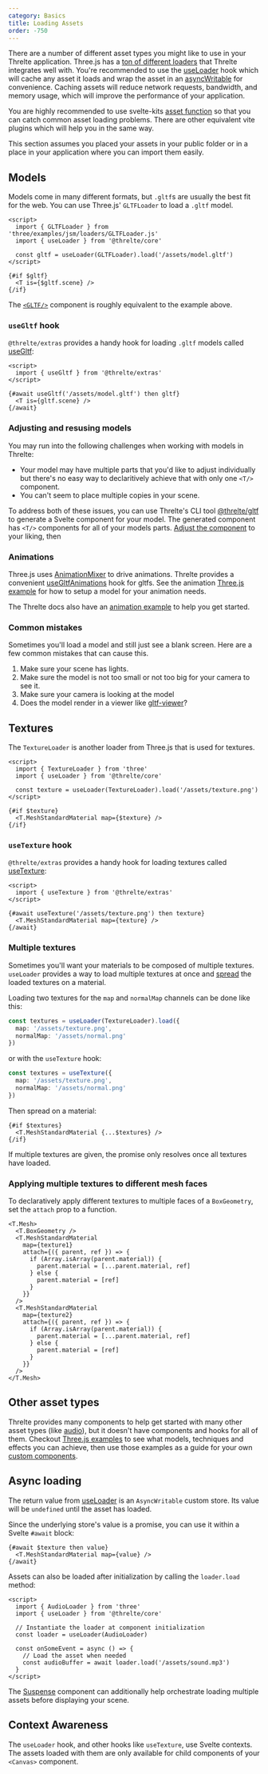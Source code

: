 ```yaml
---
category: Basics
title: Loading Assets
order: -750
---
```


There are a number of different asset types you might like to use in your
Threlte application. Three.js has a [ton of different
loaders](https://threejs.org/docs/index.html?q=loader) that Threlte integrates
well with. You're recommended to use the
[useLoader](/docs/reference/core/use-loader) hook which will cache any asset it
loads and wrap the asset in an
[asyncWritable](/docs/reference/core/utilities#asyncwritable) for convenience.
Caching assets will reduce network requests, bandwidth, and memory usage, which
will improve the performance of your application.

You are highly recommended to use svelte-kits [asset
function](https://svelte.dev/docs/kit/$app-paths#asset) so that you can catch common asset loading
problems. There are other equivalent vite plugins which will help you in the same way.

<Tip type="info">
  This section assumes you placed your assets in your public folder or in a place in your
  application where you can import them easily.
</Tip>

## Models

Models come in many different formats, but `.gltf`s are usually the best fit
for the web. You can use Three.js' `GLTFLoader` to load a `.gltf` model.

```svelte
<script>
  import { GLTFLoader } from 'three/examples/jsm/loaders/GLTFLoader.js'
  import { useLoader } from '@threlte/core'

  const gltf = useLoader(GLTFLoader).load('/assets/model.gltf')
</script>

{#if $gltf}
  <T is={$gltf.scene} />
{/if}
```

The [`<GLTF/>`](/docs/reference/extras/gltf) component is roughly equivalent to
the example above.

### `useGltf` hook

`@threlte/extras` provides a handy hook for loading `.gltf` models called
[useGltf](/docs/reference/extras/use-gltf):

```svelte
<script>
  import { useGltf } from '@threlte/extras'
</script>

{#await useGltf('/assets/model.gltf') then gltf}
  <T is={gltf.scene} />
{/await}
```

### Adjusting and resusing models

You may run into the following challenges when working with models in Threlte:

- Your model may have multiple parts that you'd like to adjust individually but
  there's no easy way to declaritively achieve that with only one `<T/>`
  component.
- You can't seem to place multiple copies in your scene.

To address both of these issues, you can use Threlte's CLI tool
[@threlte/gltf](/docs/reference/gltf/getting-started) to generate a Svelte
component for your model. The generated component has `<T/>` components for all
of your models parts. [Adjust the component](/docs/learn/advanced/custom-abstractions) to your liking, then

### Animations

Three.js uses [AnimationMixer](https://threejs.org/docs/index.html#api/en/animation/AnimationMixer)
to drive animations. Threlte provides a convenient
[useGltfAnimations](/docs/reference/extras/use-gltf-animations) hook for gltfs.
See the animation [Three.js example](https://threejs.org/examples/?q=animation)
for how to setup a model for your animation needs.

The Threlte docs also have an [animation example](/docs/examples/animation/animation-transitions) to help you get
started.

### Common mistakes

Sometimes you'll load a model and still just see a blank screen. Here are a few
common mistakes that can cause this.

1. Make sure your scene has lights.
2. Make sure the model is not too small or not too big for your camera to see
   it.
3. Make sure your camera is looking at the model
4. Does the model render in a viewer like [gltf-viewer](https://gltf-viewer.donmccurdy.com/)?

## Textures

The `TextureLoader` is another loader from Three.js that is used for textures.

```svelte
<script>
  import { TextureLoader } from 'three'
  import { useLoader } from '@threlte/core'

  const texture = useLoader(TextureLoader).load('/assets/texture.png')
</script>

{#if $texture}
  <T.MeshStandardMaterial map={$texture} />
{/if}
```

### `useTexture` hook

`@threlte/extras` provides a handy hook for loading textures called
[useTexture](/docs/reference/extras/use-texture):

```svelte
<script>
  import { useTexture } from '@threlte/extras'
</script>

{#await useTexture('/assets/texture.png') then texture}
  <T.MeshStandardMaterial map={texture} />
{/await}
```

### Multiple textures

Sometimes you'll want your materials to be composed of multiple textures.
`useLoader` provides a way to load multiple textures at once and
[spread](https://learn.svelte.dev/tutorial/spread-props) the loaded textures on
a material.

Loading two textures for the `map` and `normalMap` channels can be done like
this:

```ts
const textures = useLoader(TextureLoader).load({
  map: '/assets/texture.png',
  normalMap: '/assets/normal.png'
})
```

or with the `useTexture` hook:

```ts
const textures = useTexture({
  map: '/assets/texture.png',
  normalMap: '/assets/normal.png'
})
```

Then spread on a material:

```svelte
{#if $textures}
  <T.MeshStandardMaterial {...$textures} />
{/if}
```

If multiple textures are given, the promise only resolves once all textures
have loaded.

### Applying multiple textures to different mesh faces

To declaratively apply different textures to multiple faces of a `BoxGeometry`,
set the `attach` prop to a function.

```svelte
<T.Mesh>
  <T.BoxGeometry />
  <T.MeshStandardMaterial
    map={texture1}
    attach={({ parent, ref }) => {
      if (Array.isArray(parent.material)) {
        parent.material = [...parent.material, ref]
      } else {
        parent.material = [ref]
      }
    }}
  />
  <T.MeshStandardMaterial
    map={texture2}
    attach={({ parent, ref }) => {
      if (Array.isArray(parent.material)) {
        parent.material = [...parent.material, ref]
      } else {
        parent.material = [ref]
      }
    }}
  />
</T.Mesh>
```

## Other asset types

Threlte provides many components to help get started with many other asset
types (like [audio](/docs/reference/extras/audio)), but it doesn't have
components and hooks for all of them. Checkout [Three.js
examples](https://threejs.org/examples/) to see what models, techniques and
effects you can achieve, then use those examples as a guide for your own
[custom components](/docs/learn/advanced/custom-abstractions).

## Async loading

The return value from [useLoader](/docs/reference/core/use-loader) is an
`AsyncWritable` custom store. Its value will be `undefined` until the asset has
loaded.

Since the underlying store's value is a promise, you can use it within a Svelte
`#await` block:

```svelte
{#await $texture then value}
  <T.MeshStandardMaterial map={value} />
{/await}
```

Assets can also be loaded after initialization by calling the `loader.load`
method:

```svelte
<script>
  import { AudioLoader } from 'three'
  import { useLoader } from '@threlte/core'

  // Instantiate the loader at component initialization
  const loader = useLoader(AudioLoader)

  const onSomeEvent = async () => {
    // Load the asset when needed
    const audioBuffer = await loader.load('/assets/sound.mp3')
  }
</script>
```

The [Suspense](/docs/reference/extras/suspense) component can additionally help
orchestrate loading multiple assets before displaying your scene.

## Context Awareness

The `useLoader` hook, and other hooks like `useTexture`, use Svelte contexts.
The assets loaded with them are only available for child components of your
`<Canvas>` component.
